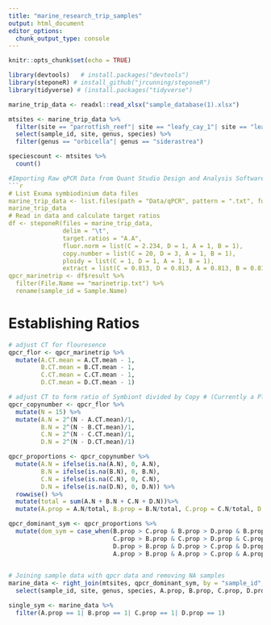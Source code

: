 ```yaml
---
title: "marine_research_trip_samples"
output: html_document
editor_options: 
  chunk_output_type: console
---
```


```r
knitr::opts_chunk$set(echo = TRUE)
```


```r
library(devtools)   # install.packages("devtools")
library(steponeR) # install_github("jrcunning/steponeR")
library(tidyverse) # (install.packages("tidyverse")
```


```r
marine_trip_data <- readxl::read_xlsx("sample_database(1).xlsx")

mtsites <- marine_trip_data %>%
  filter(site == "parrotfish_reef"| site == "leafy_cay_1"| site == "leafy_cay_2") %>%
  select(sample_id, site, genus, species) %>%
  filter(genus == "orbicella"| genus == "siderastrea")

speciescount <- mtsites %>%
  count()
```


```r
#Importing Raw qPCR Data from Quant Studio Design and Analysis Software 
```r
# List Exuma symbiodinium data files
marine_trip_data <- list.files(path = "Data/qPCR", pattern = ".txt", full.names = TRUE)
marine_trip_data
# Read in data and calculate target ratios
df <- steponeR(files = marine_trip_data,
               delim = "\t", 
               target.ratios = "A.A", 
               fluor.norm = list(C = 2.234, D = 1, A = 1, B = 1),
               copy.number = list(C = 20, D = 3, A = 1, B = 1),
               ploidy = list(C = 1, D = 1, A = 1, B = 1),
               extract = list(C = 0.813, D = 0.813, A = 0.813, B = 0.813))
qpcr_marinetrip <- df$result %>%
  filter(File.Name == "marinetrip.txt") %>%
  rename(sample_id = Sample.Name)
```

# Establishing Ratios
```r
# adjust CT for flouresence 
qpcr_flor <- qpcr_marinetrip %>%
  mutate(A.CT.mean = A.CT.mean - 1, 
         B.CT.mean = B.CT.mean - 1,
         C.CT.mean = C.CT.mean - 1,
         D.CT.mean = D.CT.mean - 1)

# adjust CT to form ratio of Symbiont divided by Copy # (Currently a Placeholder #)
qpcr_copynumber <- qpcr_flor %>%
  mutate(N = 15) %>%
  mutate(A.N = 2^(N - A.CT.mean)/1,
         B.N = 2^(N - B.CT.mean)/1,
         C.N = 2^(N - C.CT.mean)/1,
         D.N = 2^(N - D.CT.mean)/1)

qpcr_proportions <- qpcr_copynumber %>%
  mutate(A.N = ifelse(is.na(A.N), 0, A.N),
         B.N = ifelse(is.na(B.N), 0, B.N),
         C.N = ifelse(is.na(C.N), 0, C.N),
         D.N = ifelse(is.na(D.N), 0, D.N)) %>%
  rowwise() %>%
  mutate(total = sum(A.N + B.N + C.N + D.N))%>%
  mutate(A.prop = A.N/total, B.prop = B.N/total, C.prop = C.N/total, D.prop = D.N/total)

qpcr_dominant_sym <- qpcr_proportions %>%
  mutate(dom_sym = case_when(B.prop > C.prop & B.prop > D.prop & B.prop > A.prop ~ "Breviolum",
                             C.prop > B.prop & C.prop > D.prop & C.prop > A.prop ~ "Cladocopium",
                             D.prop > B.prop & D.prop > C.prop & D.prop > A.prop ~ "Durusdinium",
                             A.prop > B.prop & A.prop > C.prop & A.prop > D.prop ~ "Symbiodinium"))
   
```

```r

# Joining sample data with qpcr data and removing NA samples
marine_data <- right_join(mtsites, qpcr_dominant_sym, by = "sample_id", all = TRUE)%>%
  select(sample_id, site, genus, species, A.prop, B.prop, C.prop, D.prop, dom_sym)

single_sym <- marine_data %>%
  filter(A.prop == 1| B.prop == 1| C.prop == 1| D.prop == 1)
```

